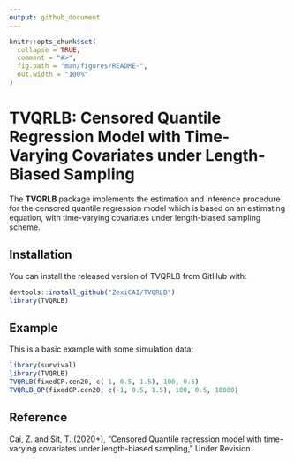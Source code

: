```yaml
---
output: github_document
---
```


```r
knitr::opts_chunk$set(
  collapse = TRUE,
  comment = "#>",
  fig.path = "man/figures/README-",
  out.width = "100%"
)
```
# TVQRLB: Censored Quantile Regression Model with Time-Varying Covariates under Length-Biased Sampling

The __TVQRLB__ package implements the estimation and inference procedure for the censored quantile regression model which is based on an estimating equation, with time-varying covariates under length-biased sampling scheme.

## Installation

You can install the released version of TVQRLB from GitHub with:

```r
devtools::install_github("ZexiCAI/TVQRLB")
library(TVQRLB)
```

## Example

This is a basic example with some simulation data:

```r
library(survival)
library(TVQRLB)
TVQRLB(fixedCP.cen20, c(-1, 0.5, 1.5), 100, 0.5)
TVQRLB_OP(fixedCP.cen20, c(-1, 0.5, 1.5), 100, 0.5, 10000)
```

## Reference

Cai, Z. and Sit, T. (2020+), "Censored Quantile regression model with time-varying covariates under length-biased sampling," Under Revision.
